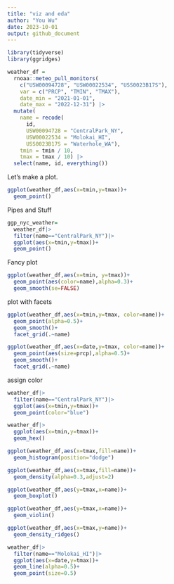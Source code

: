 ```yaml
---
title: "viz and eda"
author: "You Wu"
date: 2023-10-01
output: github_document
---
```


```r
library(tidyverse)
library(ggridges)
```

```r
weather_df = 
  rnoaa::meteo_pull_monitors(
    c("USW00094728", "USW00022534", "USS0023B17S"),
    var = c("PRCP", "TMIN", "TMAX"), 
    date_min = "2021-01-01",
    date_max = "2022-12-31") |>
  mutate(
    name = recode(
      id, 
      USW00094728 = "CentralPark_NY", 
      USW00022534 = "Molokai_HI",
      USS0023B17S = "Waterhole_WA"),
    tmin = tmin / 10,
    tmax = tmax / 10) |>
  select(name, id, everything())
```

Let's make a plot.

```r
ggplot(weather_df,aes(x=tmin,y=tmax))+
  geom_point()

```
Pipes and Stuff

```r
ggp_nyc_weather=
  weather_df|>
  filter(name=="CentralPark_NY")|>
  ggplot(aes(x=tmin,y=tmax))+
  geom_point()

```

Fancy plot


```r
ggplot(weather_df,aes(x=tmin, y=tmax))+
  geom_point(aes(color=name),alpha=0.3)+
  geom_smooth(se=FALSE)
```


plot with facets

```r
ggplot(weather_df,aes(x=tmin,y=tmax, color=name))+
  geom_point(alpha=0.5)+
  geom_smooth()+
  facet_grid(.~name)


```



```r
ggplot(weather_df,aes(x=date,y=tmax, color=name))+
  geom_point(aes(size=prcp),alpha=0.5)+
  geom_smooth()+
  facet_grid(.~name)

```



assign color

```r
weather_df|>
  filter(name=="CentralPark_NY")|>
  ggplot(aes(x=tmin,y=tmax))+
  geom_point(color="blue")
```


```r
weather_df|>
  ggplot(aes(x=tmin,y=tmax))+
  geom_hex()
```

```r
ggplot(weather_df,aes(x=tmax,fill=name))+
  geom_histogram(position="dodge")
```


```r
ggplot(weather_df,aes(x=tmax,fill=name))+
  geom_density(alpha=0.3,adjust=2)
```


```r
ggplot(weather_df,aes(y=tmax,x=name))+
  geom_boxplot()
```


```r
ggplot(weather_df,aes(y=tmax,x=name))+
  geom_violin()
```



```r
ggplot(weather_df,aes(x=tmax,y=name))+
  geom_density_ridges()
```

```r
weather_df|>
  filter(name=="Molokai_HI")|>
  ggplot(aes(x=date,y=tmax))+
  geom_line(alpha=0.5)+
  geom_point(size=0.5)
```





